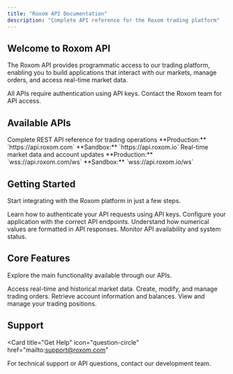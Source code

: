 ```yaml
---
title: "Roxom API Documentation"
description: "Complete API reference for the Roxom trading platform"
---
```


## Welcome to Roxom API

The Roxom API provides programmatic access to our trading platform, enabling you to build applications that interact with our markets, manage orders, and access real-time market data.

<Note>
  All APIs require authentication using API keys. Contact the Roxom team for API access.
</Note>

## Available APIs

<Columns cols={2}>
  <Card
    title="REST API"
    icon="terminal"
    href="/api-reference/introduction"
  >
    Complete REST API reference for trading operations
    **Production:** `https://api.roxom.com`
    **Sandbox:** `https://api.roxom.io`
  </Card>
  <Card
    title="WebSocket API"
    icon="bolt"
    href="/websockets"
  >
    Real-time market data and account updates
    **Production:** `wss://api.roxom.com/ws`
    **Sandbox:** `wss://api.roxom.io/ws`
  </Card>
</Columns>

## Getting Started

Start integrating with the Roxom platform in just a few steps.

<Columns cols={2}>
  <Card
    title="Authentication"
    icon="key"
    href="/authentication"
  >
    Learn how to authenticate your API requests using API keys.
  </Card>
  <Card
    title="Base URLs"
    icon="globe"
    href="/base-urls"
  >
    Configure your application with the correct API endpoints.
  </Card>
  <Card
    title="Decimal Format"
    icon="calculator"
    href="/decimal-format"
  >
    Understand how numerical values are formatted in API responses.
  </Card>
  <Card
    title="Ping"
    icon="heartbeat"
    href="/ping"
  >
    Monitor API availability and system status.
  </Card>
</Columns>

## Core Features

Explore the main functionality available through our APIs.

<Columns cols={2}>
  <Card
    title="Market Data"
    icon="chart-line"
    href="/api-reference/market-data"
  >
    Access real-time and historical market data.
  </Card>
  <Card
    title="Orders"
    icon="list"
    href="/api-reference/orders"
  >
    Create, modify, and manage trading orders.
  </Card>
  <Card
    title="Account"
    icon="user"
    href="/api-reference/account"
  >
    Retrieve account information and balances.
  </Card>
  <Card
    title="Positions"
    icon="briefcase"
    href="/api-reference/positions"
  >
    View and manage your trading positions.
  </Card>
</Columns>

## Support

<Card
  title="Get Help"
  icon="question-circle"
  href="mailto:support@roxom.com"
>
  For technical support or API questions, contact our development team.
</Card>
